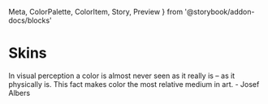   Meta, 
  ColorPalette, 
  ColorItem, 
  Story, 
  Preview 
} from '@storybook/addon-docs/blocks'

<Meta title="1. Style Guide/Theming/Skins" />

# Skins

In visual perception a color is almost never seen as it really is – as it physically is. This fact makes color the most relative medium in art. - Josef Albers

    